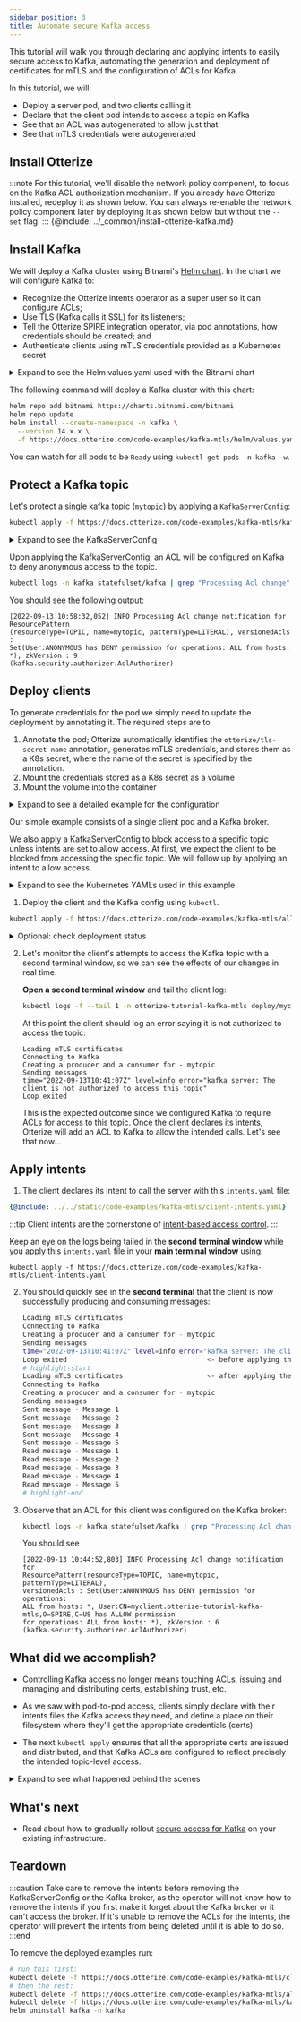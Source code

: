 ```yaml
---
sidebar_position: 3
title: Automate secure Kafka access
---
```


This tutorial will walk you through declaring and applying intents to easily secure access to Kafka,
automating the generation and deployment of certificates for mTLS and the configuration of ACLs for Kafka.

In this tutorial, we will:

- Deploy a server pod, and two clients calling it
- Declare that the client pod intends to access a topic on Kafka
- See that an ACL was autogenerated to allow just that
- See that mTLS credentials were autogenerated

## Install Otterize
:::note
For this tutorial, we'll disable the network policy component, to focus on the Kafka ACL authorization mechanism.
If you already have Otterize installed, redeploy it as shown below. You can always re-enable the network policy component
later by deploying it as shown below but without the `--set` flag.
:::
{@include: ../_common/install-otterize-kafka.md}

## Install Kafka

We will deploy a Kafka cluster using Bitnami's [Helm chart](https://github.com/bitnami/charts/tree/master/bitnami/kafka).
In the chart we will configure Kafka to:
- Recognize the Otterize intents operator as a super user so it can configure ACLs;
- Use TLS (Kafka calls it SSL) for its listeners;
- Tell the Otterize SPIRE integration operator, via pod annotations, how credentials should be created; and
- Authenticate clients using mTLS credentials provided as a Kubernetes secret

<details>
<summary>Expand to see the Helm values.yaml used with the Bitnami chart</summary>

```yaml
{@include: ../../static/code-examples/kafka-mtls/helm/values.yaml}
```
</details>

The following command will deploy a Kafka cluster with this chart:
 ```bash
 helm repo add bitnami https://charts.bitnami.com/bitnami
 helm repo update
 helm install --create-namespace -n kafka \
   --version 14.x.x \
   -f https://docs.otterize.com/code-examples/kafka-mtls/helm/values.yaml kafka bitnami/kafka
 ```

You can watch for all pods to be `Ready` using `kubectl get pods -n kafka -w`.


## Protect a Kafka topic

Let's protect a single kafka topic (`mytopic`) by applying a `KafkaServerConfig`:
```bash
kubectl apply -f https://docs.otterize.com/code-examples/kafka-mtls/kafkaserverconfig.yaml
```
<details>
<summary>Expand to see the KafkaServerConfig</summary>
<Tabs>

<TabItem value="kafkaserverconfig.yaml" label="kafkaserverconfig.yaml">

```yaml
{@include: ../../static/code-examples/kafka-mtls/kafkaserverconfig.yaml}
```

</TabItem>
</Tabs>
</details>

Upon applying the KafkaServerConfig, an ACL will be configured on Kafka to deny anonymous access to the topic.

```bash
kubectl logs -n kafka statefulset/kafka | grep "Processing Acl change" | grep mytopic | tail -n 1
   ```
You should see the following output:
```
[2022-09-13 10:58:32,052] INFO Processing Acl change notification for ResourcePattern
(resourceType=TOPIC, name=mytopic, patternType=LITERAL), versionedAcls :
Set(User:ANONYMOUS has DENY permission for operations: ALL from hosts: *), zkVersion : 9
(kafka.security.authorizer.AclAuthorizer)
```

## Deploy clients

To generate credentials for the pod we simply need to update the deployment by annotating it.
The required steps are to
1. Annotate the pod; Otterize automatically identifies the `otterize/tls-secret-name` annotation, generates
mTLS credentials, and stores them as a K8s secret, where the name of the secret is specified by the annotation.
2. Mount the credentials stored as a K8s secret as a volume
3. Mount the volume into the container

<details>
    <summary>Expand to see a detailed example for the configuration</summary>

```yaml
spec:
    template:
        metadata:
        ...
        annotations:
            # highlight-next-line
            otterize/tls-secret-name: client-credentials-secret       # 1 Generate credentials
    spec:
        volumes:
        # highlight-start
        - name: otterize-credentials
          secret:
            secretName: client-credentials-secret                         # 2 Mount credentials as a volume
        # highlight-end
        containers:
        - name: client
        ...
    volumeMounts:
    # highlight-start
      - name: otterize-credentials
        mountPath: /var/otterize/credentials                          # 3 Mount volume into container
        readOnly: true
    # highlight-end
```
</details>

Our simple example consists of a single client pod and a Kafka broker.

We also apply a KafkaServerConfig to block access to a specific topic unless intents are set
to allow access. At first, we expect the client to be blocked from accessing the specific topic.
We will follow up by applying an intent to allow access.
<details>
<summary>Expand to see the Kubernetes YAMLs used in this example</summary>
<Tabs>

<TabItem value="namespace.yaml" label="namespace.yaml" default>

```yaml
{@include: ../../static/code-examples/kafka-mtls/namespace.yaml}
```

</TabItem>

<TabItem value="client-deployment.yaml" label="client-deployment.yaml">

```yaml
{@include: ../../static/code-examples/kafka-mtls/client-deployment.yaml}
```

</TabItem>

<TabItem value="client-configmap.yaml" label="client-configmap.yaml">

```yaml
{@include: ../../static/code-examples/kafka-mtls/client-configmap.yaml}
```

</TabItem>

</Tabs>
</details>

1. Deploy the client and the Kafka config using `kubectl`.
```bash
kubectl apply -f https://docs.otterize.com/code-examples/kafka-mtls/all.yaml
```

<details>
<summary>Optional: check deployment status</summary>

Check that the `client` pod was deployed:

```bash
kubectl get pods -n otterize-tutorial-kafka-mtls
```
You should see:
```
NAME                      READY   STATUS    RESTARTS   AGE
client-5d9d5c8d7b-7dlzb   1/1     Running   0          24s
```
</details>

2. Let's monitor the client's attempts to access the Kafka topic with a second terminal window,
   so we can see the effects of our changes in real time.

   **Open a second terminal window** and tail the client log:
   ```bash
   kubectl logs -f --tail 1 -n otterize-tutorial-kafka-mtls deploy/myclient
   ```
   At this point the client should log an error saying it is not authorized to access the topic:
   ```
   Loading mTLS certificates
   Connecting to Kafka
   Creating a producer and a consumer for - mytopic
   Sending messages
   time="2022-09-13T10:41:07Z" level=info error="kafka server: The client is not authorized to access this topic"
   Loop exited
   ```

   This is the expected outcome since we configured Kafka to require ACLs for access to this topic.
   Once the client declares its intents, Otterize will add an ACL to Kafka to allow the intended calls.
   Let's see that now...

## Apply intents
1. The client declares its intent to call the server with this `intents.yaml` file:

```yaml
{@include: ../../static/code-examples/kafka-mtls/client-intents.yaml}
```
:::tip
Client intents are the cornerstone of [intent-based access control](https://otterize.com/ibac).
:::

   Keep an eye on the logs being tailed in the **second terminal window**
   while you apply this `intents.yaml` file in your **main terminal window** using:
   ```shell
   kubectl apply -f https://docs.otterize.com/code-examples/kafka-mtls/client-intents.yaml
   ```

2. You should quickly see in the **second terminal** that the client is now successfully producing and consuming messages:
    ```bash
    Loading mTLS certificates
    Connecting to Kafka
    Creating a producer and a consumer for - mytopic
    Sending messages
    time="2022-09-13T10:41:07Z" level=info error="kafka server: The client is not authorized to access this topic"
    Loop exited                                   <- before applying the intents file
    # highlight-start
    Loading mTLS certificates                     <- after applying the intents file
    Connecting to Kafka
    Creating a producer and a consumer for - mytopic
    Sending messages
    Sent message - Message 1
    Sent message - Message 2
    Sent message - Message 3
    Sent message - Message 4
    Sent message - Message 5
    Read message - Message 1
    Read message - Message 2
    Read message - Message 3
    Read message - Message 4
    Read message - Message 5
   # highlight-end
    ```
3. Observe that an ACL for this client was configured on the Kafka broker:
   ```bash
   kubectl logs -n kafka statefulset/kafka | grep "Processing Acl change" | grep mytopic | tail -n 1
   ```
   You should see
   ```
   [2022-09-13 10:44:52,803] INFO Processing Acl change notification for
   ResourcePattern(resourceType=TOPIC, name=mytopic, patternType=LITERAL), 
   versionedAcls : Set(User:ANONYMOUS has DENY permission for operations: 
   ALL from hosts: *, User:CN=myclient.otterize-tutorial-kafka-mtls,O=SPIRE,C=US has ALLOW permission
   for operations: ALL from hosts: *), zkVersion : 6 (kafka.security.authorizer.AclAuthorizer)
   ```

## What did we accomplish?

- Controlling Kafka access no longer means touching ACLs, issuing and managing and distributing certs, establishing trust,
etc.

- As we saw with pod-to-pod access, clients simply declare with their intents files the Kafka access they need,
and define a place on their filesystem where they'll get the appropriate credentials (certs).

- The next `kubectl apply` ensures that all the appropriate certs are issued and distributed,
and that Kafka ACLs are configured to reflect precisely the intended topic-level access.


<details>
<summary>Expand to see what happened behind the scenes</summary>

We configured the Kafka helm chart to:
1. Use the SSL protocol for its listeners
2. Annotated its pod to let Otterize know it should generate mTLS credentials in the Java Key Store and Java Trust Store format and store them as a K8s secret.
3. We annotated the client pod to let Otterize know it should generate mTLS credentials in a PEM format.
4. Configured the Kafka broker to use the K8s secret for its credentials.

The Otterize SPIRE integration operator:
1. Created an entry for the annotated client pod with the SPIRE server.
2. Generated matching mTLS credentials using the SPIRE server.
3. Stored the mTLS credentials into a K8s secrets.
4. The secret was mounted into the client pod's container.
5. Configured Kafka to only allow intended access to the specific topic.
6. The client pod connected and authenticated to Kafka using mTLS but couldn't access the topic.
7. We applied intents to allow the client to access the topic.
8. The client pod connected and authenticated to Kafka using mTLS but and accessed the topic successfully.

</details>

## What's next
- Read about how to gradually rollout [secure access for Kafka](/guides/ibac-for-k8s-kafka/) on your existing infrastructure.

## Teardown


:::caution
Take care to remove the intents before removing the KafkaServerConfig or the Kafka broker, as the operator will not know how to remove
the intents if you first make it forget about the Kafka broker or it can't access the broker.
If it's unable to remove the ACLs for the intents, the operator will prevent the intents from being deleted until
it is able to do so.
:::end


To remove the deployed examples run:
```bash
# run this first:
kubectl delete -f https://docs.otterize.com/code-examples/kafka-mtls/client-intents.yaml
# then the rest:
kubectl delete -f https://docs.otterize.com/code-examples/kafka-mtls/all.yaml
kubectl delete -f https://docs.otterize.com/code-examples/kafka-mtls/kafkaserverconfig.yaml
helm uninstall kafka -n kafka
```
